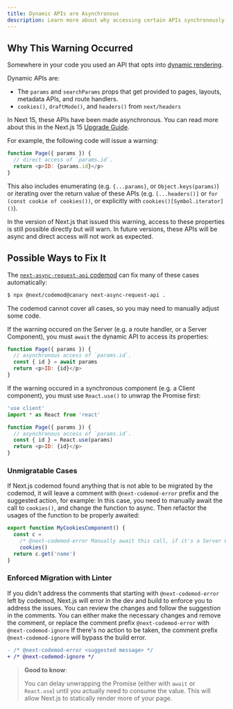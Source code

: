 ```yaml
---
title: Dynamic APIs are Asynchronous
description: Learn more about why accessing certain APIs synchronously now warns.
---
```


## Why This Warning Occurred

Somewhere in your code you used an API that opts into [dynamic rendering](/docs/app/building-your-application/rendering/server-components#dynamic-functions).

Dynamic APIs are:

- The `params` and `searchParams` props that get provided to pages, layouts, metadata APIs, and route handlers.
- `cookies()`, `draftMode()`, and `headers()` from `next/headers`

In Next 15, these APIs have been made asynchronous. You can read more about this in the Next.js 15 [Upgrade Guide](/docs/app/building-your-application/upgrading/version-15).

For example, the following code will issue a warning:

```js filename="app/[id]/page.js"
function Page({ params }) {
  // direct access of `params.id`.
  return <p>ID: {params.id}</p>
}
```

This also includes enumerating (e.g. `{...params}`, or `Object.keys(params)`) or iterating over the return
value of these APIs (e.g. `[...headers()]` or `for (const cookie of cookies())`, or explicitly with `cookies()[Symbol.iterator]()`).

In the version of Next.js that issued this warning, access to these properties is still possible directly but will warn.
In future versions, these APIs will be async and direct access will not work as expected.

## Possible Ways to Fix It

The [`next-async-request-api` codemod](/docs/app/building-your-application/upgrading/codemods#next-async-request-api) can fix many of these cases automatically:

```bash
$ npx @next/codemod@canary next-async-request-api .
```

The codemod cannot cover all cases, so you may need to manually adjust some code.

If the warning occured on the Server (e.g. a route handler, or a Server Component),
you must `await` the dynamic API to access its properties:

```js filename="app/[id]/page.js"
function Page({ params }) {
  // asynchronous access of `params.id`.
  const { id } = await params
  return <p>ID: {id}</p>
}
```

If the warning occured in a synchronous component (e.g. a Client component),
you must use `React.use()` to unwrap the Promise first:

```js filename="app/[id]/page.js"
'use client'
import * as React from 'react'

function Page({ params }) {
  // asynchronous access of `params.id`.
  const { id } = React.use(params)
  return <p>ID: {id}</p>
}
```

### Unmigratable Cases

If Next.js codemod found anything that is not able to be migrated by the codemod, it will leave a comment with `@next-codemod-error` prefix and the suggested action, for example:
In this case, you need to manually await the call to `cookies()`, and change the function to async. Then refactor the usages of the function to be properly awaited:

```ts
export function MyCookiesComponent() {
  const c =
    /* @next-codemod-error Manually await this call, if it's a Server Component */
    cookies()
  return c.get('name')
}
```

### Enforced Migration with Linter

If you didn't address the comments that starting with `@next-codemod-error` left by codemod, Next.js will error in the dev and build to enforce you to address the issues.
You can review the changes and follow the suggestion in the comments. You can either make the necessary changes and remove the comment, or replace the comment prefix `@next-codemod-error` with `@next-codemod-ignore`
If there's no action to be taken, the comment prefix `@next-codemod-ignore` will bypass the build error.

```diff
- /* @next-codemod-error <suggested message> */
+ /* @next-codemod-ignore */
```

> **Good to know**:
>
> You can delay unwrapping the Promise (either with `await` or `React.use`) until you actually need to consume the value.
> This will allow Next.js to statically render more of your page.
